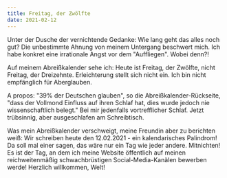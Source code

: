 ```yaml
---
title: Freitag, der Zwölfte
date: 2021-02-12
---
```

Unter der Dusche der vernichtende Gedanke: Wie lang geht das alles noch gut? Die unbestimmte Ahnung von meinem Untergang beschwert mich. Ich habe konkret eine irrationale Angst vor dem "Auffliegen". Wobei denn?! 

Auf meinem Abreißkalender sehe ich: Heute ist Freitag, der Zwölfte, nicht Freitag, der Dreizehnte. Erleichterung stellt sich nicht ein. Ich bin nicht empfänglich für Aberglauben. 

A propos: "39% der Deutschen glauben", so die Abreißkalender-Rückseite, "dass der Vollmond Einfluss auf ihren Schlaf hat, dies wurde jedoch nie wissenschaftlich belegt." Bei mir jedenfalls vortrefflicher Schlaf. Jetzt trübsinnig, aber ausgeschlafen am Schreibtisch.

Was mein Abreißkalender verschweigt, meine Freundin aber zu berichten weiß: Wir schreiben heute den 12.02.2021 - ein kalendarisches Palindrom! Da soll mal einer sagen, das wäre nur ein Tag wie jeder andere. Mitnichten! Es ist der Tag, an dem ich meine Website öffentlich auf meinen reichweitenmäßig schwachbrüstigen Social-Media-Kanälen bewerben werde! Herzlich willkommen, Welt!